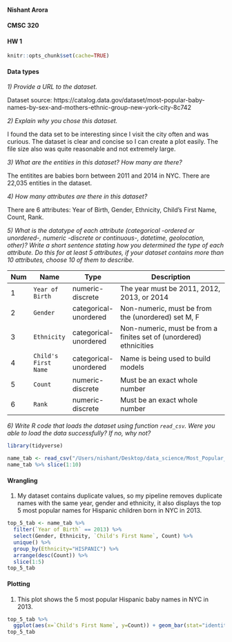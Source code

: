 #### Nishant Arora
#### CMSC 320
#### HW 1  


```r
knitr::opts_chunk$set(cache=TRUE)
```

#### Data types


_1) Provide a URL to the dataset._

Dataset source: https://catalog.data.gov/dataset/most-popular-baby-names-by-sex-and-mothers-ethnic-group-new-york-city-8c742



_2) Explain why you chose this dataset._ 

I found the data set to be interesting since I visit the city often and was curious. The dataset is clear and concise so I can create a plot easily. The file size also was quite reasonable and not extremely large.


_3) What are the entities in this dataset? How many are there?_

The entitites are babies born between 2011 and 2014 in NYC. There are 22,035 entities in the dataset. 

_4) How many attributes are there in this dataset?_

There are 6 attributes: Year of Birth, Gender, Ethnicity, Child's First Name, Count, Rank.


_5) What is the datatype of each attribute (categorical -ordered or unordered-, numeric -discrete or continuous-, datetime, geolocation, other)? Write a short sentence stating how you determined the type of each attribute. Do this for at least 5 attributes, if your dataset contains more than 10 attributes, choose 10 of them to describe._

| Num |         Name         |          Type         |                            Description                             |
|-----|----------------------|-----------------------|--------------------------------------------------------------------|
|  1  |    `Year of Birth`   |    numeric-discrete   |             The year must be 2011, 2012, 2013, or 2014             |
|  2  |       `Gender`       | categorical-unordered |          Non-numeric, must be from the (unordered) set M, F        |
|  3  |      `Ethnicity`     | categorical-unordered | Non-numeric, must be from a finites set of (unordered) ethnicities |
|  4  | `Child's First Name` | categorical-unordered |                  Name is being used to build models                |
|  5  |       `Count`        |    numeric-discrete   |                    Must be an exact whole number                   |
|  6  |        `Rank`        |    numeric-discrete   |                    Must be an exact whole number                   |


_6) Write R code that loads the dataset using function `read_csv`. Were you able to load the data successfully? If no, why not?_

```r
library(tidyverse)

name_tab <- read_csv("/Users/nishant/Desktop/data_science/Most_Popular_Baby_Names_by_Sex_and_Mother_s_Ethnic_Group__New_York_City.csv")
name_tab %>% slice(1:10)
```

#### Wrangling

1) My dataset contains duplicate values, so my pipeline removes duplicate names with the same year, gender and ethnicity, it also displays the top 5 most popular names for Hispanic children born in NYC in 2013.


```r
top_5_tab <- name_tab %>%
  filter(`Year of Birth` == 2013) %>%
  select(Gender, Ethnicity, `Child's First Name`, Count) %>%
  unique() %>%
  group_by(Ethnicity="HISPANIC") %>%
  arrange(desc(Count)) %>%
  slice(1:5)
top_5_tab
```

#### Plotting

1) This plot shows the 5 most popular Hispanic baby names in NYC in 2013.

```r
top_5_tab %>%
  ggplot(aes(x=`Child's First Name`, y=Count)) + geom_bar(stat="identity") 
top_5_tab
```